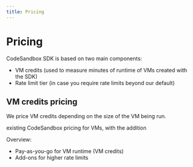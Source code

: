 ```yaml
---
title: Pricing
---
```



# Pricing

CodeSandbox SDK is based on two main components:

- VM credits (used to measure minutes of runtime of VMs created with the SDK)
- Rate limit tier (in case you require rate limits beyond our default)

## VM credits pricing

We price VM credits depending on the size of the VM being run.

existing CodeSandbox pricing for VMs, with the addition

Overview:

- Pay-as-you-go for VM runtime (VM credits)
- Add-ons for higher rate limits
